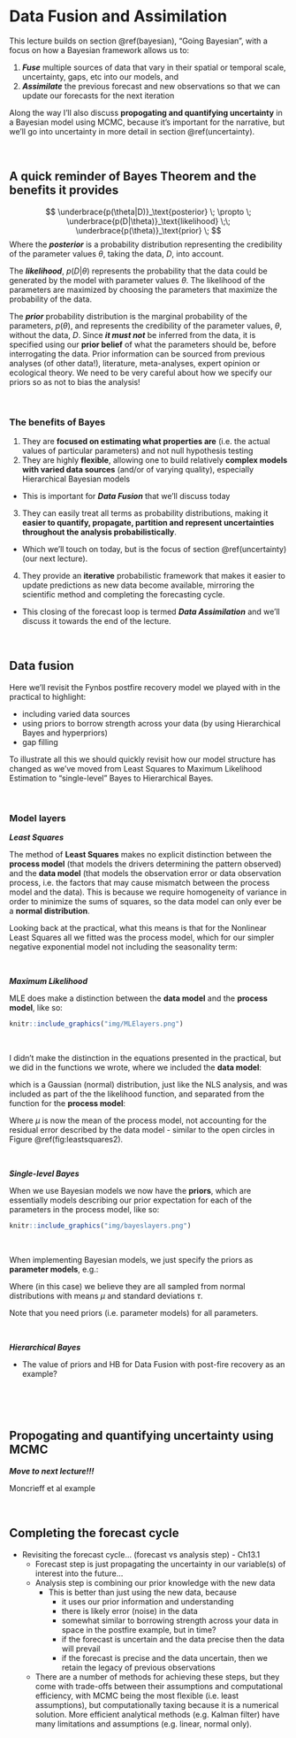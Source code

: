 # Data Fusion and Assimilation {#datafusion}

This lecture builds on section \@ref(bayesian), "Going Bayesian", with a focus on how a Bayesian framework allows us to:

1. ***Fuse*** multiple sources of data that vary in their spatial or temporal scale, uncertainty, gaps, etc into our models, and
2. ***Assimilate*** the previous forecast and new observations so that we can update our forecasts for the next iteration

Along the way I'll also discuss **propogating and quantifying uncertainty** in a Bayesian model using MCMC, because it's important for the narrative, but we'll go into uncertainty in more detail in section \@ref(uncertainty).

<br>

## A quick reminder of Bayes Theorem and the benefits it provides

$$
\underbrace{p(\theta|D)}_\text{posterior} \; \propto \; \underbrace{p(D|\theta)}_\text{likelihood} \;\; \underbrace{p(\theta)}_\text{prior} \;
$$
Where the ***posterior*** is a probability distribution representing the credibility of the parameter values $\theta$, taking the data, $D$, into account.

The ***likelihood***, $p(D|\theta)$ represents the probability that the data could be generated by the model with parameter values $\theta$. The likelihood of the parameters are maximized by choosing the parameters that maximize the probability of the data.

The ***prior*** probability distribution is the marginal probability of the parameters, $p(\theta)$, and represents the credibility of the parameter values, $\theta$, without the data, $D$. Since ***it must not*** be inferred from the data, it is specified using our **prior belief** of what the parameters should be, before interrogating the data. Prior information can be sourced from previous analyses (of other data!), literature, meta-analyses, expert opinion or ecological theory. We need to be very careful about how we specify our priors so as not to bias the analysis!

<br>

### The benefits of Bayes

1. They are **focused on estimating what properties are** (i.e. the actual values of particular parameters) and not null hypothesis testing
2. They are highly **flexible**, allowing one to build relatively **complex models with varied data sources** (and/or of varying quality), especially Hierarchical Bayesian models
  - This is important for ***Data Fusion*** that we'll discuss today
3. They can easily treat all terms as probability distributions, making it **easier to quantify, propagate, partition and represent uncertainties throughout the analysis probabilistically**. 
  - Which we'll touch on today, but is the focus of section \@ref(uncertainty) (our next lecture).
4. They provide an **iterative** probabilistic framework that makes it easier to update predictions as new data become available, mirroring the scientific method and completing the forecasting cycle.
  - This closing of the forecast loop is termed ***Data Assimilation*** and we'll discuss it towards the end of the lecture.

<br>

## Data fusion

Here we'll revisit the Fynbos postfire recovery model we played with in the practical to highlight:

- including varied data sources
- using priors to borrow strength across your data (by using Hierarchical Bayes and hyperpriors)
- gap filling

To illustrate all this we should quickly revisit how our model structure has changed as we've moved from Least Squares to Maximum Likelihood Estimation to "single-level" Bayes to Hierarchical Bayes.

<br>

### Model layers

***Least Squares***

The method of **Least Squares** makes no explicit distinction between the **process model** (that models the drivers determining the pattern observed) and the **data model** (that models the observation error or data observation process, i.e. the factors that may cause mismatch between the process model and the data). This is because we require homogeneity of variance in order to minimize the sums of squares, so the data model can only ever be a **normal distribution**.

Looking back at the practical, what this means is that for the Nonlinear Least Squares all we fitted was the process model, which for our simpler negative exponential model not including the seasonality term:

\begin{gather}
  \text{NDVI}_{i,t}=\alpha_i+\gamma_i\Big(1-e^{-\frac{age_{i,t}}{\lambda_i}}\Big)
\end{gather}

<br>

***Maximum Likelihood***

MLE does make a distinction between the **data model** and the **process model**, like so:

```r
knitr::include_graphics("img/MLElayers.png")
```

<br>

I didn't make the distinction in the equations presented in the practical, but we did in the functions we wrote, where we included the **data model**:

\begin{gather}
NDVI_{i,t}\sim\mathcal{N}(\mu_{i,t},\frac{1}{\sqrt{\tau}}) \\
\end{gather}

which is a Gaussian (normal) distribution, just like the NLS analysis, and was included as part of the the likelihood function, and separated from the function for the **process model**:

\begin{gather}  
\mu_{i,t}=\alpha_i+\gamma_i\Big(1-e^{-\frac{age_{i,t}}{\lambda_i}}\Big)\\
\end{gather}

Where $\mu$ is now the mean of the process model, not accounting for the residual error described by the data model - similar to the open circles in Figure \@ref(fig:leastsquares2).

<br>

***Single-level Bayes***

When we use Bayesian models we now have the **priors**, which are essentially models describing our prior expectation for each of the parameters in the process model, like so: 

```r
knitr::include_graphics("img/bayeslayers.png")
```

<br>

When implementing Bayesian models, we just specify the priors as **parameter models**, e.g.:

\begin{gather}
\alpha_i\sim\mathcal{N}(\mu_{\alpha},\frac{1}{\sqrt{\tau_{\alpha}}})\\
\gamma_i\sim\mathcal{N}(\mu_{\gamma},\frac{1}{\sqrt{\tau_{\gamma}}})\\
\lambda_i\sim\mathcal{N}(\mu_{\lambda},\frac{1}{\sqrt{\tau_{\lambda}}})\\
\end{gather}

Where (in this case) we believe they are all sampled from normal distributions with means $\mu$ and standard deviations $\tau$.

Note that you need priors (i.e. parameter models) for all parameters.

<br>

***Hierarchical Bayes***

- The value of priors and HB for Data Fusion with post-fire recovery as an example? 


<br>

\begin{gather}  
\mu_{i,t}=\alpha_i+\gamma_i\Big(1-e^{-\frac{age_{i,t}}{\lambda_i}}\Big)+
      A_i\times sin\Big(2\pi\times age_{i,t}+\Big[\phi+\frac{\pi}{6}(m_{i,t}-1)\Big]\Big) \\
\end{gather}

<br>

## Propogating and quantifying uncertainty using MCMC

***Move to next lecture!!!***

Moncrieff et al example 

<br>

## Completing the forecast cycle

- Revisiting the forecast cycle… (forecast vs analysis step) - Ch13.1
  - Forecast step is just propagating the uncertainty in our variable(s) of interest into the future…
  - Analysis step is combining our prior knowledge with the new data
    - This is better than just using the new data, because 
      - it uses our prior information and understanding
      - there is likely error (noise) in the data
      - somewhat similar to borrowing strength across your data in space in the postfire example, but in time?
      - if the forecast is uncertain and the data precise then the data will prevail
      - if the forecast is precise and the data uncertain, then we retain the legacy of previous observations
  - There are a number of methods for achieving these steps, but they come with trade-offs between their assumptions and computational efficiency, with MCMC being the most flexible (i.e. least assumptions), but computationally taxing because it is a numerical solution. More efficient analytical methods (e.g. Kalman filter) have many limitations and assumptions (e.g. linear, normal only).
